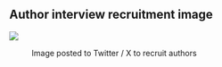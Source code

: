 ## Author interview recruitment image {.appendix #app-pilot-recruitment-image}

![](assets/TwitterImage.png){#fig-recruitment-image}

: Image posted to Twitter / X to recruit authors